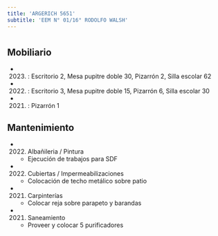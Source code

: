 ```yaml
---
title: 'ARGERICH 5651'
subtitle: 'EEM N° 01/16° RODOLFO WALSH'
---
```


#


## Mobiliario

*  (2023) : Escritorio 2, Mesa pupitre doble 30, Pizarrón 2, Silla escolar 62 

*  (2022) : Escritorio 3, Mesa pupitre doble 15, Pizarrón 6, Silla escolar 30 

*  (2021) : Pizarrón 1 





## Mantenimiento

*  (2022) Albañileria / Pintura 
    + Ejecución de trabajos para SDF

*  (2022) Cubiertas / Impermeabilizaciones 
    + Colocación de techo metálico sobre patio

*  (2021) Carpinterías 
    + Colocar reja sobre parapeto y barandas

*  (2021) Saneamiento 
    + Proveer y colocar 5 purificadores



